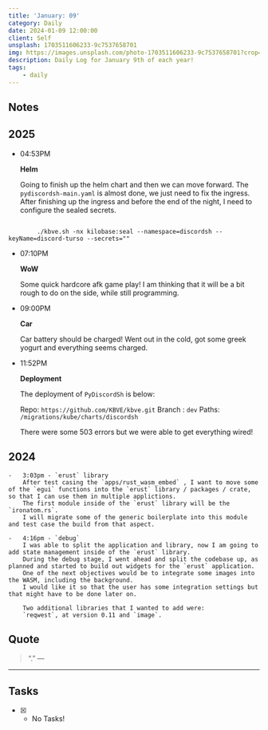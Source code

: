 ```yaml
---
title: 'January: 09'
category: Daily
date: 2024-01-09 12:00:00
client: Self
unsplash: 1703511606233-9c7537658701
img: https://images.unsplash.com/photo-1703511606233-9c7537658701?crop=entropy&cs=srgb&fm=jpg&ixid=MnwzNjM5Nzd8MHwxfHJhbmRvbXx8fHx8fHx8fDE2ODE3NDg2ODY&ixlib=rb-4.0.3&q=85
description: Daily Log for January 9th of each year!
tags:
    - daily
---
```


## Notes

## 2025

-   04:53PM

    **Helm**

    Going to finish up the helm chart and then we can move forward.
    The `pydiscordsh-main.yaml` is almost done, we just need to fix the ingress.
    After finishing up the ingress and before the end of the night, I need to configure the sealed secrets.

```shell

        ./kbve.sh -nx kilobase:seal --namespace=discordsh --keyName=discord-turso --secrets=""

```

-   07:10PM

    **WoW**

    Some quick hardcore afk game play!
    I am thinking that it will be a bit rough to do on the side, while still programming.

-   09:00PM

    **Car**

    Car battery should be charged!
    Went out in the cold, got some greek yogurt and everything seems charged.

-   11:52PM

    **Deployment**
    
    The deployment of `PyDiscordSh` is below:
    
    Repo: `https://github.com/KBVE/kbve.git`
    Branch : `dev`
    Paths: `/migrations/kube/charts/discordsh`

    There were some 503 errors but we were able to get everything wired!


## 2024

    -   3:03pm - `erust` library
        After test casing the `apps/rust_wasm_embed` , I want to move some of the `egui` functions into the `erust` library / packages / crate, so that I can use them in multiple applictions.
        The first module inside of the `erust` library will be the `ironatom.rs`.
        I will migrate some of the generic boilerplate into this module and test case the build from that aspect.

    -   4:16pm - `debug`
        I was able to split the application and library, now I am going to add state management inside of the `erust` library.
        During the debug stage, I went ahead and split the codebase up, as planned and started to build out widgets for the `erust` application.
        One of the next objectives would be to integrate some images into the WASM, including the background.
        I would like it so that the user has some integration settings but that might have to be done later on.

        Two additional libraries that I wanted to add were:
        `reqwest`, at version 0.11 and `image`.
        

## Quote

> “.”
> — <cite></cite>

---

## Tasks

-   [x] -   No Tasks!
